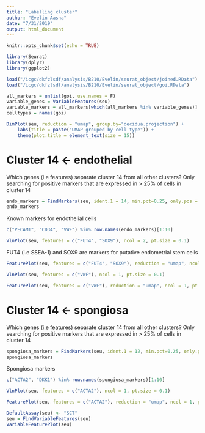 ```yaml
---
title: "Labelling cluster"
author: "Evelin Aasna"
date: "7/31/2019"
output: html_document
---
```


```r
knitr::opts_chunk$set(echo = TRUE)
```


```r
library(Seurat)
library(dplyr)
library(ggplot2)
```

```r
load("/icgc/dkfzlsdf/analysis/B210/Evelin/seurat_object/joined.RData")
load("/icgc/dkfzlsdf/analysis/B210/Evelin/seurat_object/goi.RData")
```

```r
all_markers = unlist(goi, use.names = F)
variable_genes = VariableFeatures(seu)
variable_markers = all_markers[which(all_markers %in% variable_genes)]
celltypes = names(goi)
```


```r
DimPlot(seu, reduction = "umap", group.by="decidua.projection") + 
    labs(title = paste("UMAP grouped by cell type")) +
    theme(plot.title = element_text(size = 15))
```

# Cluster 14 <- endothelial

Which genes (i.e features) separate cluster 14 from all other clusters? Only searching for positive markers that are expressed in > 25% of cells in cluster 14
```r
endo_markers = FindMarkers(seu, ident.1 = 14, min.pct=0.25, only.pos = TRUE)
endo_markers
```

Known markers for endothelial cells
```r
c("PECAM1", "CD34", "VWF") %in% row.names(endo_markers)[1:10]
```


```r
VlnPlot(seu, features = c("FUT4", "SOX9"), ncol = 2, pt.size = 0.1)
```


FUT4 (i.e SSEA-1) and SOX9 are markers for putative endometrial stem cells
```r
FeaturePlot(seu, features = c("FUT4", "SOX9"), reduction = "umap", ncol = 2, pt.size = 0.2)
```
```r
VlnPlot(seu, features = c("VWF"), ncol = 1, pt.size = 0.1)
```


```r
FeaturePlot(seu, features = c("VWF"), reduction = "umap", ncol = 1, pt.size = 0.2)
```


# Cluster 14 <- spongiosa

Which genes (i.e features) separate cluster 14 from all other clusters? Only searching for positive markers that are expressed in > 25% of cells in cluster 14
```r
spongiosa_markers = FindMarkers(seu, ident.1 = 12, min.pct=0.25, only.pos = TRUE)
spongiosa_markers
```

Spongiosa markers
```r
c("ACTA2", "DKK1") %in% row.names(spongiosa_markers)[1:10]
```

```r
VlnPlot(seu, features = c("ACTA2"), ncol = 1, pt.size = 0.1)
```


```r
FeaturePlot(seu, features = c("ACTA2"), reduction = "umap", ncol = 1, pt.size = 0.2)
```

```r
DefaultAssay(seu) <- "SCT"
seu = FindVariableFeatures(seu)
VariableFeaturePlot(seu)
```


